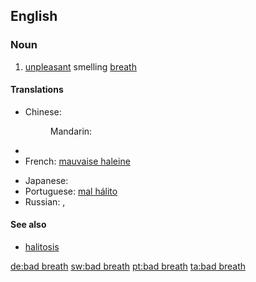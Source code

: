==English==

===Noun===
{{wikipedia}}
{{infl|en|noun}}

# [[unpleasant]] smelling [[breath]]

====Translations====
{{trans-top|unpleasant breath}}
* Chinese:
*: Mandarin: {{t|zh|口臭|tr=kǒuchòu|sc=Hani}}
* {{trreq|Finnish}}
* French: [[mauvaise haleine]]
{{trans-mid}}
* Japanese: {{t|ja|口臭|tr=こうしゅう, kōshū|sc=Jpan}}
* Portuguese: [[mal hálito]]
* Russian: {{t|ru|неприятный запах изо рта|m|tr=neprijátnyj zápax izo rtá|sc=Cyrl}}, {{t|ru|галитоз|m|tr=galitóz|sc=Cyrl}}
{{trans-bottom}}

====See also====
* [[halitosis]]

[[de:bad breath]]
[[sw:bad breath]]
[[pt:bad breath]]
[[ta:bad breath]]